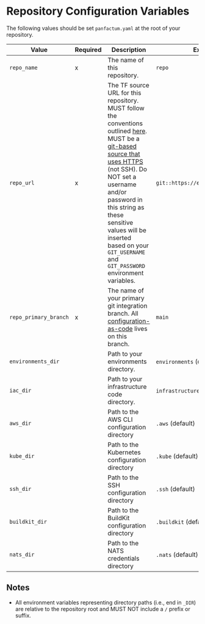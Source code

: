 # Repository Configuration Variables

The following values should be set `panfactum.yaml` at the root of your repository.

| Value                 | Required | Description                                                                                                                                                                                                                                                                                                                                                                                                                                        | Example                            |   |
| --------------------- | -------- | -------------------------------------------------------------------------------------------------------------------------------------------------------------------------------------------------------------------------------------------------------------------------------------------------------------------------------------------------------------------------------------------------------------------------------------------------- | ---------------------------------- | - |
| `repo_name`           | x        | The name of this repository.                                                                                                                                                                                                                                                                                                                                                                                                                       | `repo`                             |   |
| `repo_url`            | x        | The TF source URL for this repository. MUST follow the conventions outlined [here](https://opentofu.org/docs/language/modules/sources). MUST be a [git-based source that uses HTTPS](https://opentofu.org/docs/language/modules/sources/#generic-git-repository) (not SSH). Do NOT set a username and/or password in this string as these sensitive values will be inserted based on your `GIT_USERNAME` and `GIT_PASSWORD` environment variables. | `git::https://example.com/vpc.git` |   |
| `repo_primary_branch` | x        | The name of your primary git integration branch. All [configuration-as-code](/edge/concepts/iac#configuration-as-code) lives on this branch.                                                                                                                                                                                                                                                                                                  | `main`                             |   |
| `environments_dir`    |          | Path to your environments directory.                                                                                                                                                                                                                                                                                                                                                                                                               | `environments` (default)           |   |
| `iac_dir`             |          | Path to your infrastructure code directory.                                                                                                                                                                                                                                                                                                                                                                                                        | `infrastructure` (default)         |   |
| `aws_dir`             |          | Path to the AWS CLI configuration directory                                                                                                                                                                                                                                                                                                                                                                                                        | `.aws` (default)                   |   |
| `kube_dir`            |          | Path to the Kubernetes configuration directory                                                                                                                                                                                                                                                                                                                                                                                                     | `.kube` (default)                  |   |
| `ssh_dir`             |          | Path to the SSH configuration directory                                                                                                                                                                                                                                                                                                                                                                                                            | `.ssh` (default)                   |   |
| `buildkit_dir`        |          | Path to the BuildKit configuration directory                                                                                                                                                                                                                                                                                                                                                                                                       | `.buildkit` (default)              |   |
| `nats_dir`            |          | Path to the NATS credentials directory                                                                                                                                                                                                                                                                                                                                                                                                             | `.nats` (default)                  |   |

## Notes

* All environment variables representing directory paths (i.e., end in `_DIR`) are relative to the repository root and
  MUST NOT include a `/` prefix or suffix.
